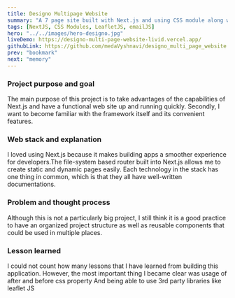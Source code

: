 ```yaml
---
title: Designo Multipage Website
summary: "A 7 page site built with Next.js and using CSS module along with mobile-first workflow. Incorporated Leaflet js library to have interactive maps and emailJS library."
tags: [NextJS, CSS Modules, LeafletJS, emailJS]
hero: "../../images/hero-designo.jpg"
liveDemo: https://designo-multi-page-website-livid.vercel.app/
githubLink: https://github.com/medaVyshnavi/designo_multi_page_website
prev: "bookmark"
next: "memory"
---
```


### Project purpose and goal

The main purpose of this project is to take advantages of the capabilities of Next.js and have a functional web site up and running quickly. Secondly, I want to become familiar with the framework itself and its convenient features.

### Web stack and explanation

<!-- - Next
- TailwindCSS
- API
- SWR -->

I loved using Next.js because it makes building apps a smoother experience for developers.The file-system based router built into Next.js allows me to create static and dynamic pages easily. Each technology in the stack has one thing in common, which is that they all have well-written documentations.

### Problem and thought process

Although this is not a particularly big project, I still think it is a good practice to have an organized project structure as well as reusable components that could be used in multiple places.

### Lesson learned

I could not count how many lessons that I have learned from building this application. However, the most important thing I became clear was usage of after and before css property
And being able to use 3rd party libraries like leaflet JS
